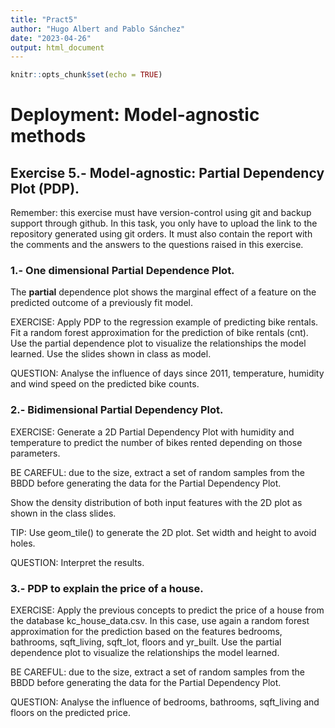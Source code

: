 ```yaml
---
title: "Pract5"
author: "Hugo Albert and Pablo Sánchez"
date: "2023-04-26"
output: html_document
---
```


```r
knitr::opts_chunk$set(echo = TRUE)
```

# Deployment: Model-agnostic methods

## Exercise 5.- Model-agnostic: Partial Dependency Plot (PDP).

Remember: this exercise must have version-control using git and backup support through github. In this task, you only have to upload the link to the repository generated using git orders. It must also contain the report with the comments and the answers to the questions raised in this exercise.

### 1.- One dimensional Partial Dependence Plot.
The __partial__ dependence plot shows the marginal effect of a feature on the predicted outcome of a previously fit model. 

EXERCISE:
Apply PDP to the regression example of predicting bike rentals. Fit a random forest approximation for the prediction of bike rentals (cnt). Use the partial dependence plot to visualize the relationships the model learned. Use the slides shown in class as model.  

QUESTION:
Analyse the influence of days since 2011, temperature, humidity and wind speed on the predicted bike counts.

### 2.- Bidimensional Partial Dependency Plot.
EXERCISE:
Generate a 2D Partial Dependency Plot with humidity and temperature to predict the number of bikes rented depending on those parameters.

BE CAREFUL: due to the size, extract a set of random samples from the BBDD before generating the data for the Partial Dependency Plot. 

Show the density distribution of both input features with the 2D plot as shown in the class slides. 

TIP: Use geom_tile() to generate the 2D plot. Set width and height to avoid holes. 

QUESTION:
Interpret the results.

### 3.- PDP to explain the price of a house.
EXERCISE:
Apply the previous concepts to predict the price of a house from the database kc_house_data.csv. In this case, use again a random forest approximation for the prediction based on the features bedrooms, bathrooms, sqft_living, sqft_lot, floors and yr_built. 
Use the partial dependence plot to visualize the relationships the model learned.

BE CAREFUL: due to the size, extract a set of random samples from the BBDD before generating the data for the Partial Dependency Plot. 

QUESTION:
Analyse the influence of bedrooms, bathrooms, sqft_living and floors on the predicted price.
